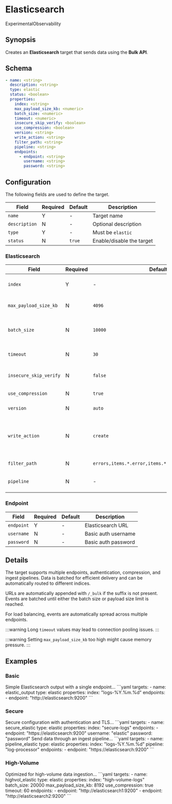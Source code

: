 # Elasticsearch

<span className="theme-doc-version-badge badge badge--primary">Experimental</span><span className="theme-doc-version-badge badge badge--secondary">Observability</span>

## Synopsis

Creates an **Elasticsearch** target that sends data using the **Bulk API**.

## Schema

```yaml
- name: <string>
  description: <string>
  type: elastic
  status: <boolean>
  properties:
    index: <string>
    max_payload_size_kb: <numeric>
    batch_size: <numeric>
    timeout: <numeric>
    insecure_skip_verify: <boolean>
    use_compression: <boolean>
    version: <string>
    write_action: <string>
    filter_path: <string>
    pipeline: <string>
    endpoints:
      - endpoint: <string>
        username: <string>
        password: <string>
```

## Configuration

The following fields are used to define the target.

|Field|Required|Default|Description|
|---|---|---|---|
|`name`|Y|-|Target name|
|`description`|N|-|Optional description|
|`type`|Y|-|Must be `elastic`|
|`status`|N|`true`|Enable/disable the target|

### Elasticsearch

|Field|Required|Default|Description|
|---|---|---|---|
|`index`|Y|-|Default Elasticsearch index name|
|`max_payload_size_kb`|N|`4096`|Maximum bulk request size in KB|
|`batch_size`|N|`10000`|Maximum number of events per batch|
|`timeout`|N|`30`|Connection timeout in seconds|
|`insecure_skip_verify`|N|`false`|Skip TLS certificate verification|
|`use_compression`|N|`true`|Enable GZIP compression|
|`version`|N|`auto`|Elasticsearch version|
|`write_action`|N|`create`|Bulk API action (`index`, `create`, `update`, `delete`)|
|`filter_path`|N|`errors,items.*.error,items.*._index,items.*.status`|Response filter path|
|`pipeline`|N|-|Ingest pipeline name|

### Endpoint

|Field|Required|Default|Description|
|---|---|---|---|
|`endpoint`|Y|-|Elasticsearch URL|
|`username`|N|-|Basic auth username|
|`password`|N|-|Basic auth password|

## Details

The target supports multiple endpoints, authentication, compression, and ingest pipelines. Data is batched for efficient delivery and can be automatically routed to different indices.

URLs are automatically appended with `/_bulk` if the suffix is not present. Events are batched until either the batch size or payload size limit is reached. 

For load balancing, events are automatically spread across multiple endpoints.

:::warning
Long `timeout` values may lead to connection pooling issues.
:::

:::warning
Setting `max_payload_size_kb` too high might cause memory pressure.
:::

## Examples

### Basic

<ExampleGrid>
  <CommentCol>
    Simple Elasticsearch output with a single endpoint...
  </CommentCol>
  <CodeCol>
    ```yaml
   targets:
     - name: elastic_output
       type: elastic
       properties:
         index: "logs-%Y.%m.%d"
         endpoints:
           - endpoint: "http://elasticsearch:9200"
    ```
  </CodeCol>
</ExampleGrid>

### Secure

<ExampleGrid>
  <CommentCol>
    Secure configuration with authentication and TLS...
  </CommentCol>
  <CodeCol>
    ```yaml
    targets:
      - name: secure_elastic
        type: elastic
        properties:
          index: "secure-logs"
          endpoints:
            - endpoint: "https://elasticsearch:9200"
              username: "elastic"
              password: "password"
  <CommentCol>
    Send data through an ingest pipeline...
  </CommentCol>
  <CodeCol>
    ```yaml
    targets:
      - name: pipeline_elastic
        type: elastic
        properties:
          index: "logs-%Y.%m.%d"
          pipeline: "log-processor"
          endpoints:
            - endpoint: "https://elasticsearch:9200"
    ```
  </CodeCol>
</ExampleGrid>

### High-Volume

<ExampleGrid>
  <CommentCol>
    Optimized for high-volume data ingestion...
  </CommentCol>
  <CodeCol>
    ```yaml
    targets:
      - name: highvol_elastic
        type: elastic
        properties:
          index: "high-volume-logs"
          batch_size: 20000
          max_payload_size_kb: 8192
          use_compression: true
          timeout: 60
          endpoints:
            - endpoint: "http://elasticsearch1:9200"
            - endpoint: "http://elasticsearch2:9200"
    ```
  </CodeCol>
</ExampleGrid>
